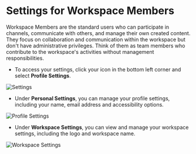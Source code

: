 # Settings for Workspace Members

Workspace Members are the standard users who can participate in channels, communicate with others, and manage their own created content. They focus on collaboration and communication within the workspace but don't have administrative privileges. Think of them as team members who contribute to the workspace's activities without management responsibilities.

- To access your settings, click your icon in the bottom left corner and select **Profile Settings**.

![Settings](/images/member1.png)

- Under **Personal Settings**, you can manage your profile settings, including your name, email address and accessibility options.

![Profile Settings](/images/member2.png)

- Under **Workspace Settings**, you can view and manage your workspace settings, including the logo and workspace name.

![Workspace Settings](/images/member3.png)
